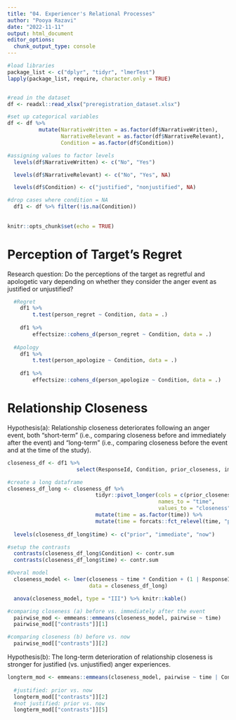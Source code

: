 ```yaml
---
title: "04. Experiencer's Relational Processes"
author: "Pooya Razavi"
date: "2022-11-11"
output: html_document
editor_options: 
  chunk_output_type: console
---
```


```r
#load libraries
package_list <- c("dplyr", "tidyr", "lmerTest")
lapply(package_list, require, character.only = TRUE)


#read in the dataset
df <- readxl::read_xlsx("preregistration_dataset.xlsx")

#set up categorical variables
df <- df %>% 
          mutate(NarrativeWritten = as.factor(df$NarrativeWritten),
                 NarrativeRelevant = as.factor(df$NarrativeRelevant),
                 Condition = as.factor(df$Condition))

#assigning values to factor levels
  levels(df$NarrativeWritten) <- c("No", "Yes")

  levels(df$NarrativeRelevant) <- c("No", "Yes", NA) 

  levels(df$Condition) <- c("justified", "nonjustified", NA)

#drop cases where condition = NA
  df1 <- df %>% filter(!is.na(Condition))
  
  
knitr::opts_chunk$set(echo = TRUE)
```

# Perception of Target's Regret

Research question: Do the perceptions of the target as regretful and apologetic vary depending on whether they consider the anger event as justified or unjustified? 

```r

  #Regret 
    df1 %>% 
        t.test(person_regret ~ Condition, data = .)
    
    df1 %>% 
        effectsize::cohens_d(person_regret ~ Condition, data = .)
  
  #Apology
    df1 %>% 
        t.test(person_apologize ~ Condition, data = .)
    
    df1 %>% 
        effectsize::cohens_d(person_apologize ~ Condition, data = .)

```

# Relationship Closeness

Hypothesis(a): Relationship closeness deteriorates following an anger event, both “short-term” (i.e., comparing closeness before and immediately after the event) and “long-term” (i.e., comparing closeness before the event and at the time of the study).

```r
closeness_df <- df1 %>% 
                      select(ResponseId, Condition, prior_closeness, immed_closeness, now_closeness)

#create a long dataframe
closeness_df_long <- closeness_df %>% 
                            tidyr::pivot_longer(cols = c(prior_closeness, immed_closeness, now_closeness),
                                                names_to = "time",
                                                values_to = "closeness") %>% 
                            mutate(time = as.factor(time)) %>% 
                            mutate(time = forcats::fct_relevel(time, "prior_closeness", "immed_closeness", "now_closeness"))
                      
  levels(closeness_df_long$time) <- c("prior", "immediate", "now")

#setup the contrasts
  contrasts(closeness_df_long$Condition) <- contr.sum
  contrasts(closeness_df_long$time) <- contr.sum  

#Overal model
  closeness_model <- lmer(closeness ~ time * Condition + (1 | ResponseId),
                          data = closeness_df_long)

  anova(closeness_model, type = "III") %>% knitr::kable()

#comparing closeness (a) before vs. immediately after the event 
  pairwise_mod <- emmeans::emmeans(closeness_model, pairwise ~ time)
  pairwise_mod[["contrasts"]][1]

#comparing closeness (b) before vs. now
  pairwise_mod[["contrasts"]][2]

```

Hypothesis(b): The long-term deterioration of relationship closeness is stronger for justified (vs. unjustified) anger experiences.

```r
longterm_mod <- emmeans::emmeans(closeness_model, pairwise ~ time | Condition)
  
  #justified: prior vs. now
  longterm_mod[["contrasts"]][2]
  #not justified: prior vs. now
  longterm_mod[["contrasts"]][5]


```

